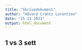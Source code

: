 ```yaml
---
title: "Skrivedokument"
author: "Håvard Crantz Lorentzen"
date: "15 11 2021"
output: html_document
---
```


## 1 vs 3 sett
